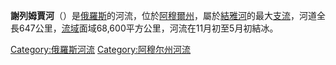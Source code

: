 '''謝列姆賈河'''（{{Lang-ru|Селемджа}}）是[[俄羅斯|俄羅斯]]的河流，位於[[阿穆爾州|阿穆爾州]]，屬於[[結雅河|結雅河]]的最大[[支流|支流]]，河道全長647公里，[[流域|流域]]面域68,600平方公里，河流在11月初至5月初結冰。

[[Category:俄羅斯河流|Category:俄羅斯河流]]

{{俄羅斯地理小作品}}
{{黑龙江}}
[[Category:阿穆尔州河流|Category:阿穆尔州河流]]
